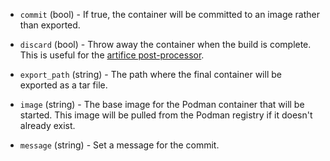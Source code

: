 <!-- Code generated from the comments of the Config struct in builder/podman/config.go; DO NOT EDIT MANUALLY -->

- `commit` (bool) - If true, the container will be committed to an image rather than exported.

- `discard` (bool) - Throw away the container when the build is complete. This is useful for
  the [artifice
  post-processor](/docs/post-processors/artifice).

- `export_path` (string) - The path where the final container will be exported as a tar file.

- `image` (string) - The base image for the Podman container that will be started. This image
  will be pulled from the Podman registry if it doesn't already exist.

- `message` (string) - Set a message for the commit.

<!-- End of code generated from the comments of the Config struct in builder/podman/config.go; -->
